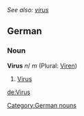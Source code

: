''See also: [[virus]]''
==German==
===Noun===
'''Virus''' ''n''/ ''m'' (Plural: [[Viren]])
#[[virus|Virus]]


[[Category:German nouns]]

[[de:Virus]]